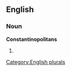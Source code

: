 ==English==

===Noun===
'''Constantinopolitans'''

# {{plural of|[[Constantinopolitan]]}}

[[Category:English plurals]]